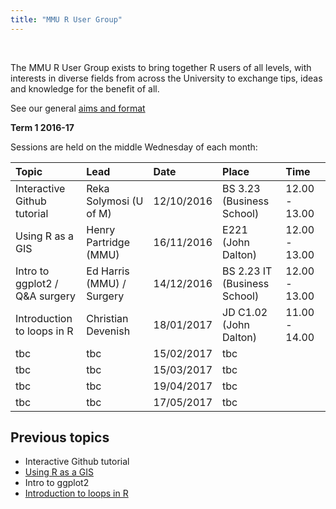 ```yaml
---
title: "MMU R User Group"
---
```


<br>


The MMU R User Group exists to bring together R users of all levels, with interests in diverse fields from across the University to exchange tips, ideas and knowledge for the benefit of all.


See our general [aims and format]

[aims and format]: https://mmu-r-user-group.github.io/statement.html

**Term 1 2016-17**

Sessions are held on the middle Wednesday of each month: 


| Topic           | Lead          | Date       | Place         | Time     |
| :-------------- |:--------------| :--------- | :-------------|:---------|
| Interactive Github tutorial   | Reka Solymosi (U of M)  | 12/10/2016 | BS 3.23 (Business School) |12.00 - 13.00 |
| Using R as a GIS              | Henry Partridge (MMU)   | 16/11/2016 |   E221 (John Dalton)      |12.00 - 13.00|
| Intro to ggplot2 / Q&A surgery| Ed Harris (MMU) / Surgery  |14/12/2016| BS 2.23 IT  (Business School) |12.00 - 13.00 |
|  Introduction to loops in R   | Christian Devenish      | 18/01/2017 | JD C1.02 (John Dalton)    |11.00 - 14.00|        
|  tbc | tbc  | 15/02/2017| tbc | |
|  tbc | tbc  | 15/03/2017| tbc | |
|  tbc | tbc  | 19/04/2017| tbc | |
|  tbc | tbc  | 17/05/2017| tbc | |



## Previous topics

* Interactive Github tutorial  
* [Using R as a GIS](https://github.com/rcatlord/tutorials/blob/master/GIS/GIS.md)  
* Intro to ggplot2  
* [Introduction to loops in R ](https://github.com/Cdevenish/Teaching/blob/master/IntroR/Intro_loops.r )  

